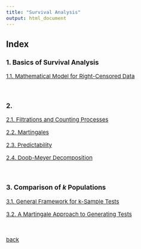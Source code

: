 ```yaml
---
title: "Survival Analysis"
output: html_document
---
```


<style type="text/css">

body, td {
   font-size: 15px;
}
pre {
  font-size: 15px
}
</style>




## Index



### 1. Basics of Survival Analysis

[1.1. Mathematical Model for Right-Censored Data](./sa/1_1.html)

&nbsp;&nbsp;

### 2. 

[2.1. Filtrations and Counting Processes](./sa/2_1.html)

[2.2. Martingales](./sa/2_2.html)

[2.3. Predictability](./sa/2_3.html)

[2.4. Doob-Meyer Decomposition](./sa/2_4.html)

&nbsp;&nbsp;

### 3. Comparison of $k$ Populations

[3.1. General Framework for k-Sample Tests](./sa/3_1.html)

[3.2. A Martingale Approach to Generating Tests](./sa/3_2.html)

&nbsp;&nbsp;

[back](./courses.html)
